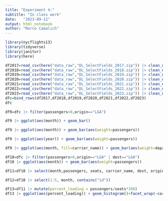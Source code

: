 ```yaml
---
title: "Experiment 4:"
subtitle: "In class work"
date:   "2023-09-12"
output: html_notebook
author: "Marco Camalich"
---
```

```r
library(nycflights13)
library(tidyverse)
library(janitor)
library(here)
```

```r
df2017=read_csv(here("data_raw","DL_SelectFields_2017.zip")) |> clean_names()
df2018=read_csv(here("data_raw","DL_SelectFields_2018.zip")) |> clean_names()
df2019=read_csv(here("data_raw","DL_SelectFields_2019.zip")) |> clean_names()
df2020=read_csv(here("data_raw","DL_SelectFields_2020.zip")) |> clean_names()
df2021=read_csv(here("data_raw","DL_SelectFields_2021.zip")) |> clean_names()
df2022=read_csv(here("data_raw","DL_SelectFields_2022.zip")) |> clean_names()
df2023=read_csv(here("data_raw","DL_SelectFields_2023.zip")) |> clean_names()
dfc=bind_rows(df2017,df2018,df2019,df2020,df2021,df2022,df2023)
dfc
```
```r
df9=dfc |> filter(passengers>0,origin=="LGA")
```

```r
df9 |> ggplot(aes(month)) + geom_bar()
```
```r
df9 |> ggplot(aes(month)) + geom_bar(aes(weight=passengers))
```
```r
df9 |> ggplot(aes(year)) + geom_bar(aes(weight=passengers))
```

```r
df9 |> ggplot(aes(month, fill=carrier_name)) + geom_bar(aes(weight=departures_performed))
```
```r
df10=dfc |> filter(passengers>0,origin=="LGA" | dest=="LGA")
df10 |> ggplot(aes(month)) + geom_bar(aes(weight=passengers))
```
```r
df11=df10 |> select(month,passengers, seats, carrier_name, dest, origin)
```

```r
df12=df10 |> select(1:5, month, contains("id"))
```

```r
df13=df11 |> mutate(percent_loading = passengers/seats*100)
df13 |> ggplot(aes(percent_loading)) + geom_histogram()+facet_wrap(~carrier_name,scales="free_y")
```


